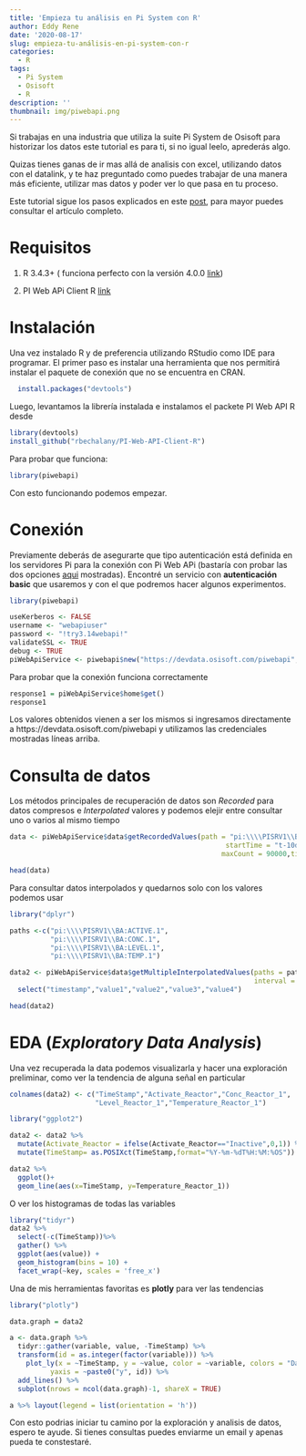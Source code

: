 ```yaml
---
title: 'Empieza tu análisis en Pi System con R'
author: Eddy Rene
date: '2020-08-17'
slug: empieza-tu-análisis-en-pi-system-con-r
categories:
  - R
tags:
  - Pi System
  - Osisoft
  - R
description: ''
thumbnail: img/piwebapi.png
---
```


Si trabajas en una industria que utiliza la suite Pi System de Osisoft para historizar los datos este tutorial es para ti, si no igual leelo, aprederás algo. 

Quizas tienes ganas de ir mas allá de analisis con excel, utilizando datos con el datalink, y te haz preguntado como puedes trabajar de una manera más eficiente, utilizar mas datos y poder ver lo que pasa en tu proceso.

Este tutorial sigue los pasos explicados en este [post](https://github.com/rbechalany/PI-Web-API-Client-R), para mayor puedes consultar el artículo completo.

# Requisitos

   1. R 3.4.3+ ( funciona perfecto con la versión 4.0.0 [link](https://cran.r-project.org/bin/windows/base/R-4.0.2-win.exe))
   
   2. PI Web APi Client R [link](https://github.com/rbechalany/PI-Web-API-Client-R)
   
# Instalación 
Una vez instalado R y de preferencia utilizando RStudio como IDE para programar. 
El primer paso es instalar una herramienta que nos permitirá instalar el paquete de conexión que no se encuentra en CRAN.

```r
  install.packages("devtools")
```
Luego, levantamos la librería instalada e instalamos el packete PI Web API R desde 

```r
library(devtools)
install_github("rbechalany/PI-Web-API-Client-R")
```

Para probar que funciona: 
```r
library(piwebapi)

```

Con esto funcionando podemos empezar.

# Conexión

Previamente deberás de asegurarte que tipo autenticación está definida en los servidores Pi para la conexión con Pi Web APi (bastaría con probar las dos opciones [aqui](https://cran.r-project.org/bin/windows/base/R-4.0.2-win.exe) mostradas). Encontré un servicio con **autenticación basic** que usaremos y con el que podremos hacer algunos experimentos.


```r
library(piwebapi)

useKerberos <- FALSE
username <- "webapiuser"
password <- "!try3.14webapi!"
validateSSL <- TRUE
debug <- TRUE
piWebApiService <- piwebapi$new("https://devdata.osisoft.com/piwebapi", useKerberos, username, password, validateSSL, debug)

```
Para probar que la conexión funciona correctamente

```r

response1 = piWebApiService$home$get()
response1

```
Los valores obtenidos vienen a ser los mismos si ingresamos directamente a https://devdata.osisoft.com/piwebapi y utilizamos las credenciales mostradas líneas arriba. 


# Consulta de datos

Los métodos principales de recuperación de datos son *Recorded* para datos compresos e *Interpolated* valores y podemos elejir entre consultar uno o varios al mismo tiempo

```r

data <- piWebApiService$data$getRecordedValues(path = "pi:\\\\PISRV1\\BA:TEMP.1",
                                                     startTime = "t-10d", endTime = "t",
                                                    maxCount = 90000,timeZone = "America/Lima")

head(data)
```

Para consultar datos interpolados y quedarnos solo con los valores podemos usar

```r
library("dplyr")

paths <-c("pi:\\\\PISRV1\\BA:ACTIVE.1",
          "pi:\\\\PISRV1\\BA:CONC.1",
          "pi:\\\\PISRV1\\BA:LEVEL.1",
          "pi:\\\\PISRV1\\BA:TEMP.1")

data2 <- piWebApiService$data$getMultipleInterpolatedValues(paths = paths, startTime = "t-2d", endTime = "t",
                                                            interval = "1m",timeZone = "America/Lima")%>%
  select("timestamp","value1","value2","value3","value4")

head(data2)
```

# EDA (*Exploratory Data Analysis*)

Una vez recuperada la data podemos visualizarla y hacer una exploración preliminar, como ver la tendencia de alguna señal en particular 

```r

colnames(data2) <- c("TimeStamp","Activate_Reactor","Conc_Reactor_1",
                     "Level_Reactor_1","Temperature_Reactor_1") 

library("ggplot2")

data2 <- data2 %>%
  mutate(Activate_Reactor = ifelse(Activate_Reactor=="Inactive",0,1)) %>%
  mutate(TimeStamp= as.POSIXct(TimeStamp,format="%Y-%m-%dT%H:%M:%OS"))

data2 %>% 
  ggplot()+
  geom_line(aes(x=TimeStamp, y=Temperature_Reactor_1))

```
O ver los histogramas de todas las variables

```r

library("tidyr")
data2 %>%
  select(-c(TimeStamp))%>%
  gather() %>%
  ggplot(aes(value)) + 
  geom_histogram(bins = 10) + 
  facet_wrap(~key, scales = 'free_x')

```

Una de mis herramientas favoritas es **plotly** para ver las tendencias 

```r
library("plotly")

data.graph = data2

a <- data.graph %>%
  tidyr::gather(variable, value, -TimeStamp) %>%
  transform(id = as.integer(factor(variable))) %>%
    plot_ly(x = ~TimeStamp, y = ~value, color = ~variable, colors = "Dark2",
          yaxis = ~paste0("y", id)) %>%
  add_lines() %>%
  subplot(nrows = ncol(data.graph)-1, shareX = TRUE)

a %>% layout(legend = list(orientation = 'h'))

```

Con esto podrias iniciar tu camino por la exploración y analisis de datos, espero te ayude. Si tienes consultas puedes enviarme un email y apenas pueda te constestaré.  